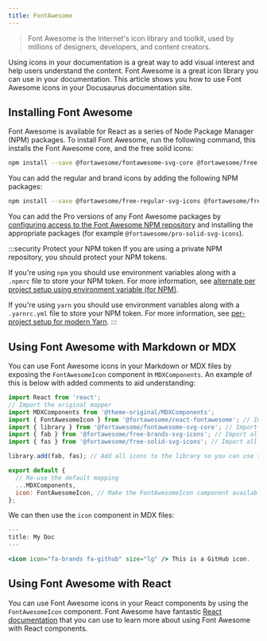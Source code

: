 ```yaml
---
title: FontAwesome
---
```



> Font Awesome is the Internet's icon library and toolkit, used by millions of designers, developers, and content creators.

Using icons in your documentation is a great way to add visual interest and help users understand the content. Font Awesome is a great icon library you can use in your documentation. This article shows you how to use Font Awesome icons in your Docusaurus documentation site.

<Swizzling />

## Installing Font Awesome

Font Awesome is available for React as a series of Node Package Manager (NPM) packages. To install Font Awesome, run the following command, this installs the Font Awesome core, and the free solid icons:

```bash npm2yarn
npm install --save @fortawesome/fontawesome-svg-core @fortawesome/free-solid-svg-icons @fortawesome/react-fontawesome
```

You can add the regular and brand icons by adding the following NPM packages:

```bash npm2yarn
npm install --save @fortawesome/free-regular-svg-icons @fortawesome/free-brands-svg-icons
```

You can add the Pro versions of any Font Awesome packages by [configuring access to the Font Awesome NPM repository](https://fontawesome.com/docs/web/setup/packages.html#configure-access) and installing the appropriate packages (for example `@fortawesome/pro-solid-svg-icons`).

:::security Protect your NPM token
If you are using a private NPM repository, you should protect your NPM tokens.

If you're using `npm` you should use environment variables along with a `.npmrc` file to store your NPM token. For more information, see [alternate per project setup using environment variable (for NPM)](https://fontawesome.com/docs/web/setup/packages#alternate-per-project-setup-using-environment-variables).

If you're using `yarn` you should use environment variables along with a `.yarnrc.yml` file to store your NPM token. For more information, see [per-project setup for modern Yarn](https://fontawesome.com/docs/web/setup/packages#per-project-setup-for-modern-yarn).
:::

## Using Font Awesome with Markdown or MDX

You can use Font Awesome icons in your Markdown or MDX files by exposing the `FontAwesomeIcon` component in `MDXComponents`. An example of this is below with added comments to aid understanding:

```jsx title="src/theme/MDXComponents.js"
import React from 'react';
// Import the original mapper
import MDXComponents from '@theme-original/MDXComponents';
import { FontAwesomeIcon } from '@fortawesome/react-fontawesome'; // Import the FontAwesomeIcon component.
import { library } from '@fortawesome/fontawesome-svg-core'; // Import the library component.
import { fab } from '@fortawesome/free-brands-svg-icons'; // Import all brands icons.
import { fas } from '@fortawesome/free-solid-svg-icons'; // Import all solid icons.

library.add(fab, fas); // Add all icons to the library so you can use them without importing them individually.

export default {
  // Re-use the default mapping
  ...MDXComponents,
  icon: FontAwesomeIcon, // Make the FontAwesomeIcon component available in MDX as <icon />.
};
```

We can then use the `icon` component in MDX files:

```jsx title="docs/my-doc.mdx"
---
title: My Doc
---

<icon icon="fa-brands fa-github" size="lg" /> This is a GitHub icon.
```

## Using Font Awesome with React

You can use Font Awesome icons in your React components by using the `FontAwesomeIcon` component. Font Awesome have fantastic [React documentation](https://fontawesome.com/how-to-use/on-the-web/using-with/react) that you can use to learn more about using Font Awesome with React components.
